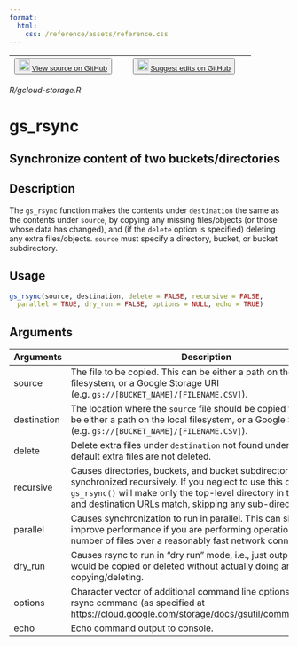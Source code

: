 ```yaml
---
format:
  html:
    css: /reference/assets/reference.css
---
```


| <button class="button"> ![](/reference/assets/GitHub-Mark-32px.png){width="20"} [View source on GitHub](NULL/blob/main/R/gcloud-storage.R) </button> | <button class="button"> ![](/reference/assets/GitHub-Mark-32px.png){width="20"} [Suggest edits on GitHub](NULL/edit/main/R/gcloud-storage.R) </button> |
|:------------------------------:|:--------------------------------------:|

*R/gcloud-storage.R*

# gs_rsync

## Synchronize content of two buckets/directories

## Description
The `gs_rsync` function makes the contents under `destination` the same as the contents under `source`, by copying any missing files/objects (or those whose data has changed), and (if the `delete` option is specified) deleting any extra files/objects. `source` must specify a directory, bucket, or bucket subdirectory. 


## Usage
```r
gs_rsync(source, destination, delete = FALSE, recursive = FALSE, 
  parallel = TRUE, dry_run = FALSE, options = NULL, echo = TRUE) 
```

## Arguments
|Arguments|Description|
|---|---|
| source | The file to be copied. This can be either a path on the local filesystem, or a Google Storage URI (e.g. `gs://[BUCKET_NAME]/[FILENAME.CSV]`). |
| destination | The location where the `source` file should be copied to. This can be either a path on the local filesystem, or a Google Storage URI (e.g. `gs://[BUCKET_NAME]/[FILENAME.CSV]`). |
| delete | Delete extra files under `destination` not found under `source` By default extra files are not deleted. |
| recursive | Causes directories, buckets, and bucket subdirectories to be synchronized recursively. If you neglect to use this option `gs_rsync()` will make only the top-level directory in the source and destination URLs match, skipping any sub-directories. |
| parallel | Causes synchronization to run in parallel. This can significantly improve performance if you are performing operations on a large number of files over a reasonably fast network connection. |
| dry_run | Causes rsync to run in "dry run" mode, i.e., just outputting what would be copied or deleted without actually doing any copying/deleting. |
| options | Character vector of additional command line options to the gsutil rsync command (as specified at [https://cloud.google.com/storage/docs/gsutil/commands/rsync](https://cloud.google.com/storage/docs/gsutil/commands/rsync)). |
| echo | Echo command output to console. |







